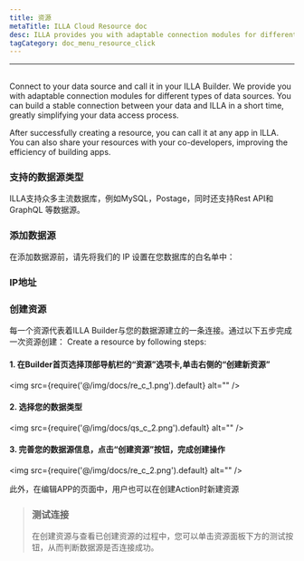 ```yaml
---
title: 资源
metaTitle: ILLA Cloud Resource doc
desc: ILLA provides you with adaptable connection modules for different types of data sources
tagCategory: doc_menu_resource_click
---
```


* * *

## <Heading hidden>资源</Heading>

Connect to your data source and call it in your ILLA Builder. We provide you with adaptable connection modules for different types of data sources. You can build a stable connection between your data and ILLA in a short time, greatly simplifying your data access process.

After successfully creating a resource, you can call it at any app in ILLA. You can also share your resources with your co-developers, improving the efficiency of building apps.

### 支持的数据源类型

ILLA支持众多主流数据库，例如MySQL，Postage，同时还支持Rest API和GraphQL 等数据源。

### 添加数据源

在添加数据源前，请先将我们的 IP 设置在您数据库的白名单中：

### IP地址

### 创建资源

每一个资源代表着ILLA Builder与您的数据源建立的一条连接。通过以下五步完成一次资源创建： Create a resource by following steps:

#### 1.  在Builder首页选择顶部导航栏的“资源”选项卡,单击右侧的“创建新资源”

<img
  src={require('@/img/docs/re_c_1.png').default}
  alt=""
/>

#### 2.  选择您的数据类型

<img
  src={require('@/img/docs/qs_c_2.png').default}
  alt=""
/>

#### 3.  完善您的数据源信息，点击“创建资源”按钮，完成创建操作

<img
  src={require('@/img/docs/re_c_2.png').default}
  alt=""
/>

此外，在编辑APP的页面中，用户也可以在创建Action时新建资源

> ### 测试连接
>
> 在创建资源与查看已创建资源的过程中，您可以单击资源面板下方的测试按钮，从而判断数据源是否连接成功。
